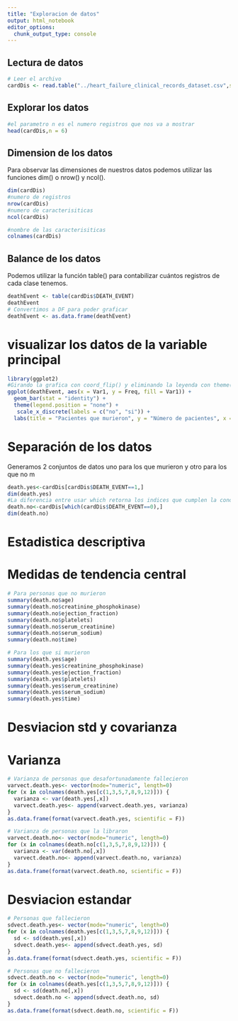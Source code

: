 ```yaml
---
title: "Exploracion de datos"
output: html_notebook
editor_options: 
  chunk_output_type: console
---
```


## Lectura de datos
```r
# Leer el archivo
cardDis <- read.table("../heart_failure_clinical_records_dataset.csv",sep = ",",header = T)

```

## Explorar los datos
```r
#el parametro n es el numero registros que nos va a mostrar
head(cardDis,n = 6)

```

## Dimension de los datos
Para observar las dimensiones de nuestros datos podemos utilizar las funciones dim() o nrow() y ncol().
```r
dim(cardDis)
#numero de registros 
nrow(cardDis)
#numero de caracterisiticas 
ncol(cardDis)

#nombre de las caracterisiticas
colnames(cardDis)
```

## Balance de los datos
Podemos utilizar la función table() para contabilizar cuántos registros de cada clase tenemos. 
```r
deathEvent <- table(cardDis$DEATH_EVENT)
deathEvent
# Convertimos a DF para poder graficar
deathEvent <- as.data.frame(deathEvent)
```

# visualizar los datos de la variable  principal
```r
library(ggplot2)
#Girando la grafica con coord_flip() y eliminando la leyenda con theme()
ggplot(deathEvent, aes(x = Var1, y = Freq, fill = Var1)) +
  geom_bar(stat = "identity") +
  theme(legend.position = "none") + 
   scale_x_discrete(labels = c("no", "si")) +
  labs(title = "Pacientes que murieron", y = "Número de pacientes", x = 'Muerte')
```

# Separación de los datos
Generamos 2 conjuntos de datos uno para los que murieron y otro para los que no m
```r
death.yes<-cardDis[cardDis$DEATH_EVENT==1,]
dim(death.yes)
#La diferencia entre usar which retorna los indices que cumplen la condicion y el otro es un vector booleano
death.no<-cardDis[which(cardDis$DEATH_EVENT==0),]
dim(death.no)
```

# Estadistica descriptiva
# Medidas de tendencia central
```r
# Para personas que no murieron
summary(death.no$age)
summary(death.no$creatinine_phosphokinase)
summary(death.no$ejection_fraction)
summary(death.no$platelets)
summary(death.no$serum_creatinine)
summary(death.no$serum_sodium)
summary(death.no$time)

# Para los que si murieron
summary(death.yes$age)
summary(death.yes$creatinine_phosphokinase)
summary(death.yes$ejection_fraction)
summary(death.yes$platelets)
summary(death.yes$serum_creatinine)
summary(death.yes$serum_sodium)
summary(death.yes$time)
```

# Desviacion std y covarianza 
# Varianza
```r
# Varianza de personas que desafortunadamente fallecieron
varvect.death.yes<- vector(mode="numeric", length=0)
for (x in colnames(death.yes[c(1,3,5,7,8,9,12)])) {
  varianza <- var(death.yes[,x])
  varvect.death.yes<- append(varvect.death.yes, varianza)
}
as.data.frame(format(varvect.death.yes, scientific = F))

# Varianza de personas que la libraron
varvect.death.no<- vector(mode="numeric", length=0)
for (x in colnames(death.no[c(1,3,5,7,8,9,12)])) {
  varianza <- var(death.no[,x])
  varvect.death.no<- append(varvect.death.no, varianza)
}
as.data.frame(format(varvect.death.no, scientific = F))
```

# Desviacion estandar
```r
# Personas que fallecieron
sdvect.death.yes<- vector(mode="numeric", length=0)
for (x in colnames(death.yes[c(1,3,5,7,8,9,12)])) {
  sd <- sd(death.yes[,x])
  sdvect.death.yes<- append(sdvect.death.yes, sd)
}
as.data.frame(format(sdvect.death.yes, scientific = F))

# Personas que no fallecieron
sdvect.death.no <- vector(mode="numeric", length=0)
for (x in colnames(death.yes[c(1,3,5,7,8,9,12)])) {
  sd <- sd(death.no[,x])
  sdvect.death.no <- append(sdvect.death.no, sd)
}
as.data.frame(format(sdvect.death.no, scientific = F))
```



